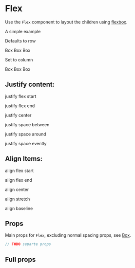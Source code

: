
<Meta title="components|Flex" component={Flex} />

# Flex

Use the `Flex` component to layout the children using [flexbox](https://css-tricks.com/snippets/css/a-guide-to-flexbox/).

A simple example

<Preview>
  <p>Defaults to row</p>
  <Story name="row">
    <Flex>
      <Box width={1 / 3} p={3} bg="success.main">
        Box
      </Box>
      <Box width={1 / 3} p={3} bg="warning.main">
        Box
      </Box>
      <Box width={1 / 3} p={3} bg="error.main">
        Box
      </Box>
    </Flex>
  </Story>
  <p>Set to column</p>
  <Story name="column">
    <Flex flexDirection={'column'}>
      <Box width={1 / 3} p={3} bg="success.main">
        Box
      </Box>
      <Box width={1 / 3} p={3} bg="warning.main">
        Box
      </Box>
      <Box width={1 / 3} p={3} bg="error.main">
        Box
      </Box>
    </Flex>
  </Story>
</Preview>

## Justify content:

<Preview>
  <p>justify flex start</p>
  <Story name="justify flex start">
    <Flex justifyContent="flex-start">
      <Box width={1 / 5} p={3} bg="success.main" />
      <Box width={1 / 3} p={3} bg="warning.main" />
      <Box width={1 / 5} p={3} bg="error.main" />
    </Flex>
  </Story>
</Preview>

<Preview>
  <p>justify flex end</p>
  <Story name="justify flex end">
    <Flex justifyContent="flex-end">
      <Box width={1 / 5} p={3} bg="success.main" />
      <Box width={1 / 3} p={3} bg="warning.main" />
      <Box width={1 / 5} p={3} bg="error.main" />
    </Flex>
  </Story>
</Preview>

<Preview>
  <p>justify center</p>
  <Story name="justify center">
    <Flex justifyContent="center">
      <Box width={1 / 5} p={3} bg="success.main" />
      <Box width={1 / 3} p={3} bg="warning.main" />
      <Box width={1 / 5} p={3} bg="error.main" />
    </Flex>
  </Story>
</Preview>

<Preview>
  <p>justify space between</p>
  <Story name="justify space between">
    <Flex justifyContent="space-between">
      <Box width={1 / 5} p={3} bg="success.main" />
      <Box width={1 / 3} p={3} bg="warning.main" />
      <Box width={1 / 5} p={3} bg="error.main" />
    </Flex>
  </Story>
</Preview>

<Preview>
  <p>justify space around</p>
  <Story name="justify space around">
    <Flex justifyContent="space-around">
      <Box width={1 / 5} p={3} bg="success.main" />
      <Box width={1 / 3} p={3} bg="warning.main" />
      <Box width={1 / 5} p={3} bg="error.main" />
    </Flex>
  </Story>
</Preview>

<Preview>
  <p>justify space evently</p>
  <Story name="justify space evently">
    <Flex justifyContent="space-around">
      <Box width={1 / 5} p={3} bg="success.main" />
      <Box width={1 / 3} p={3} bg="warning.main" />
      <Box width={1 / 5} p={3} bg="error.main" />
    </Flex>
  </Story>
</Preview>

## Align Items:

<Preview>
  <p>align flex start</p>
  <Story name="align flex start">
    <Card>
      <Flex
        style={{ height: '100px' }}
        justifyContent="center"
        alignItems="flex-start"
      >
        <Box width={1 / 5} p={3} bg="success.main" />
        <Box width={1 / 3} p={3} bg="warning.main" />
        <Box width={1 / 5} p={3} bg="error.main" />
      </Flex>
    </Card>
  </Story>
</Preview>

<Preview>
  <p>align flex end</p>
  <Story name="align flex end">
    <Card>
      <Flex
        style={{ height: '100px' }}
        justifyContent="center"
        alignItems="flex-end"
      >
        <Box width={1 / 5} p={3} bg="success.main" />
        <Box width={1 / 3} p={3} bg="warning.main" />
        <Box width={1 / 5} p={3} bg="error.main" />
      </Flex>
    </Card>
  </Story>
</Preview>

<Preview>
  <p>align center</p>
  <Story name="align center">
    <Card>
      <Flex
        style={{ height: '100px' }}
        justifyContent="center"
        alignItems="center"
      >
        <Box width={1 / 5} p={3} bg="success.main" />
        <Box width={1 / 3} p={3} bg="warning.main" />
        <Box width={1 / 5} p={3} bg="error.main" />
      </Flex>
    </Card>
  </Story>
</Preview>

<Preview>
  <p>align stretch</p>
  <Story name="align stretch">
    <Card>
      <Flex
        style={{ height: '100px' }}
        justifyContent="center"
        alignItems="stretch"
      >
        <Box width={1 / 5} p={3} bg="success.main" />
        <Box width={1 / 3} p={3} bg="warning.main" />
        <Box width={1 / 5} p={3} bg="error.main" />
      </Flex>
    </Card>
  </Story>
</Preview>

<Preview>
  <p>align baseline</p>
  <Story name="align baseline">
    <Card>
      <Flex
        style={{ height: '100px' }}
        justifyContent="center"
        alignItems="baseline"
      >
        <Box style={{ height: '75px' }} width={1 / 5} p={3} bg="success.main" />
        <Box style={{ height: '25px' }} width={1 / 3} p={3} bg="warning.main" />
        <Box style={{ height: '50px' }} width={1 / 5} p={3} bg="error.main" />
      </Flex>
    </Card>
  </Story>
</Preview>

## Props

Main props for `Flex`, excluding normal spacing props, see [Box](/components/box).

```js
// TODO separte props
```

## Full props

<Props of={Flex} />
